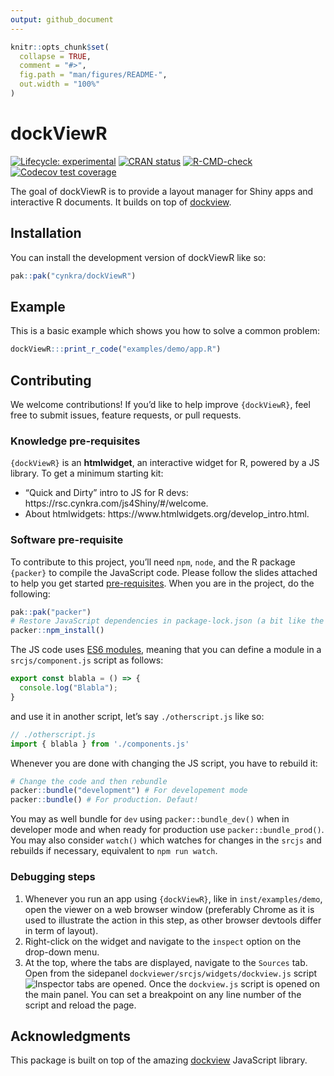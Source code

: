 ```yaml
---
output: github_document
---
```


<!-- README.md is generated from README.Rmd. Please edit that file -->

```r
knitr::opts_chunk$set(
  collapse = TRUE,
  comment = "#>",
  fig.path = "man/figures/README-",
  out.width = "100%"
)
```

# dockViewR

<!-- badges: start -->
[![Lifecycle: experimental](https://img.shields.io/badge/lifecycle-experimental-orange.svg)](https://lifecycle.r-lib.org/articles/stages.html#experimental)
[![CRAN status](https://www.r-pkg.org/badges/version/dockViewR)](https://CRAN.R-project.org/package=dockViewR)
[![R-CMD-check](https://github.com/cynkra/dockViewR/actions/workflows/R-CMD-check.yaml/badge.svg)](https://github.com/cynkra/dockViewR/actions/workflows/R-CMD-check.yaml)
[![Codecov test coverage](https://codecov.io/gh/cynkra/dockViewR/graph/badge.svg)](https://app.codecov.io/gh/cynkra/dockViewR)
<!-- badges: end -->

The goal of dockViewR is to provide a layout manager for Shiny apps and interactive R documents. It builds on top of [dockview](https://dockview.dev/).

## Installation

You can install the development version of dockViewR like so:

``` r
pak::pak("cynkra/dockViewR")
```

## Example

This is a basic example which shows you how to solve a common problem:

```r
dockViewR:::print_r_code("examples/demo/app.R")
```

## Contributing

We welcome contributions! If you’d like to help improve `{dockViewR}`, feel free to submit issues, feature requests, or pull requests.

### Knowledge pre-requisites

`{dockViewR}` is an __htmlwidget__, an interactive widget for R, powered by a JS library. To get a minimum starting kit:

- "Quick and Dirty" intro to JS for R devs: https://rsc.cynkra.com/js4Shiny/#/welcome.
- About htmlwidgets: https://www.htmlwidgets.org/develop_intro.html.

### Software pre-requisite

To contribute to this project, you'll need `npm`, `node`, and the R package `{packer}` to compile the JavaScript code. Please follow the slides attached to help you get started [pre-requisites](https://rsc.cynkra.com/js4Shiny/#/software-pre-requisites). When you are in the project, do the following:

```r
pak::pak("packer")
# Restore JavaScript dependencies in package-lock.json (a bit like the renv.lock)
packer::npm_install()
```

The JS code uses [ES6 modules](https://rsc.cynkra.com/js4Shiny/#/modularisation-code-management), meaning that you can define a module in a `srcjs/component.js` script as follows:

```js
export const blabla = () => {
  console.log("Blabla");
}
```

and use it in another script, let's say `./otherscript.js` like so:

```js
// ./otherscript.js
import { blabla } from './components.js'
```

Whenever you are done with changing the JS script, you have to rebuild it:

```r
# Change the code and then rebundle
packer::bundle("development") # For developement mode
packer::bundle() # For production. Defaut!
```

You may as well bundle for `dev` using `packer::bundle_dev()` when in developer mode and when ready for production use `packer::bundle_prod()`. You may also consider `watch()` which watches for changes in the `srcjs` and rebuilds if necessary, equivalent to `⁠npm run watch⁠`.

### Debugging steps

1. Whenever you run an app using `{dockViewR}`, like in `inst/examples/demo`, open the viewer on a
web browser window (preferably Chrome as it is used to illustrate the action in this step, as other browser devtools differ in term of layout).
2. Right-click on the widget and navigate to the `inspect` option on the drop-down menu.
3. At the top, where the tabs are displayed, navigate to the `Sources` tab. Open from the sidepanel `dockviewer/srcjs/widgets/dockview.js` script
![Inspector tabs are opened](inst/images/debug.png). Once the `dockview.js` script is opened on the main panel. You can set a breakpoint on any line number of the script and reload the page.

## Acknowledgments

This package is built on top of the amazing [dockview](https://dockview.dev/) JavaScript library.
